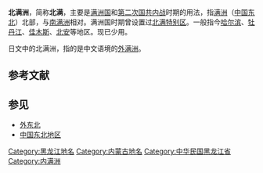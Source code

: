 <!--库页岛争议于[[File:manchuria-zh-cn.png|thumb]]-->
'''北满洲'''，简称'''北满'''，主要是[[满洲国|满洲国]]和[[第二次国共内战|第二次国共内战]]时期的用法，指[[满洲地区|满洲]]（[[中国东北|中国东北]]）北部，与[[南满洲|南满洲]]相对。满洲国时期曾设置过[[北满特别区|北满特别区]]。一般指今[[哈尔滨市|哈尔滨]]、[[牡丹江市|牡丹江]]、[[佳木斯市|佳木斯]]、[[北安市|北安]]等地区。现已少用。

日文中的北满洲，指的是中文语境的[[外满洲|外满洲]]。

== 参考文献 ==
{{Reflist}}

== 参见 ==
* [[外东北|外东北]]
* [[中国东北地区|中国东北地区]]

[[Category:黑龙江地名|Category:黑龙江地名]]
[[Category:内蒙古地名|Category:内蒙古地名]]
[[Category:中华民国黑龙江省|Category:中华民国黑龙江省]]

[[Category:内满洲|Category:内满洲]]